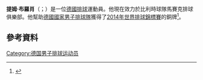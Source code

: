 '''提姆·布羅肖'''（{{lang-de|Tim Broshog}}；{{bd|1987年|12月2日}}）是一位[[德國|德國]][[排球|排球]]運動員。他現在效力於比利時球隊馬賽克排球俱樂部。他幫助[[德國國家男子排球隊|德國國家男子排球隊]]獲得了[[2014年世界排球錦標賽|2014年世界排球錦標賽]]的銅牌<ref>{{cite web|url=http://poland2014.fivb.org/en/competition/teams/GER-Germany/players/tim-broshog?id=40735|title=Tim Broshog profile|date=2014-09-22|work=poland2014.fivb.org|access-date=2015-07-17|archive-date=2019-12-25|archive-url=https://web.archive.org/web/20191225174137/http://poland2014.fivb.org/en/competition/teams/ger-germany/players/tim-broshog?id=40735|dead-url=no}}</ref>。
==參考資料==
{{Reflist}}
{{DEFAULTSORT:Broshog, Tim}}
[[Category:德国男子排球运动员|Category:德国男子排球运动员]]